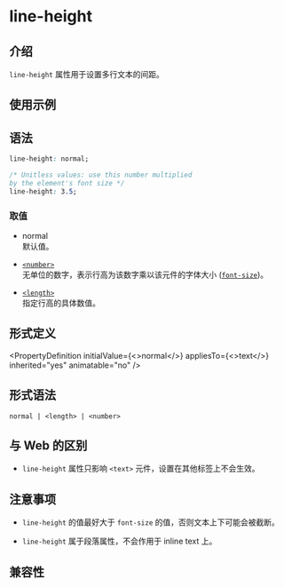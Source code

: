 # line-height

## 介绍

`line-height` 属性用于设置多行文本的间距。

## 使用示例


<Go
  example="css-api"
  defaultFile="src/line-height/App.tsx"
  img="https://lf-lynx.tiktok-cdns.com/obj/lynx-artifacts-oss-sg/lynx-website/assets/doc/css/line-height.jpg"
  entry="src/line-height"
  defaultEntryFile="dist/line-height.lynx.bundle"
/>

## 语法

```css
line-height: normal;

/* Unitless values: use this number multiplied
by the element's font size */
line-height: 3.5;
```

### 取值

- normal <br/>
  默认值。

- [`<number>`](/api/css/data-type/number.mdx) <br/>
  无单位的数字，表示行高为该数字乘以该元件的字体大小 ([`font-size`](./font-size.mdx))。

- [`<length>`](/api/css/data-type/length.mdx) <br/>
  指定行高的具体数值。

## 形式定义


<PropertyDefinition
  initialValue={<>normal</>}
  appliesTo={<>text</>}
  inherited="yes"
  animatable="no"
/>

## 形式语法

```
normal | <length> | <number>
```

## 与 Web 的区别

- `line-height` 属性只影响 `<text>` 元件，设置在其他标签上不会生效。

## 注意事项

- `line-height` 的值最好大于 `font-size` 的值，否则文本上下可能会被截断。

- `line-height` 属于段落属性，不会作用于 inline text 上。

## 兼容性


<LegacyCompatTable metadata="css/properties/line-height" />
